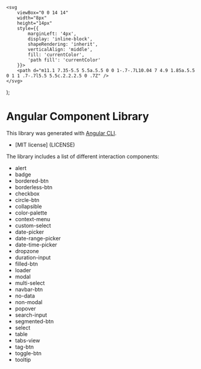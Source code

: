 


    <svg
        viewBox="0 0 14 14"
        width="8px"
        height="14px"
        style={{
            marginLeft: '4px',
            display: 'inline-block',
            shapeRendering: 'inherit',
            verticalAlign: 'middle',
            fill: 'currentColor',
            'path fill': 'currentColor'
        }}>
        <path d="m11.1 7.35-5.5 5.5a.5.5 0 0 1-.7-.7L10.04 7 4.9 1.85a.5.5 0 1 1 .7-.7l5.5 5.5c.2.2.2.5 0 .7Z" />
    </svg>
);

<Meta title="Welcome" />

<div> 
<h1> Angular Component Library</h1>

This library was generated with [Angular CLI](https://github.com/angular/angular-cli).

- [MIT license] (LICENSE)


The library includes a list of different interaction components:

- alert
- badge
- bordered-btn
- borderless-btn
- checkbox
- circle-btn
- collapsible
- color-palette
- context-menu
- custom-select
- date-picker
- date-range-picker
- date-time-picker
- dropzone
- duration-input
- filled-btn
- loader
- modal
- multi-select
- navbar-btn
- no-data
- non-modal
- popover
- search-input
- segmented-btn
- select
- table
- tabs-view
- tag-btn
- toggle-btn
- tooltip
</div>
